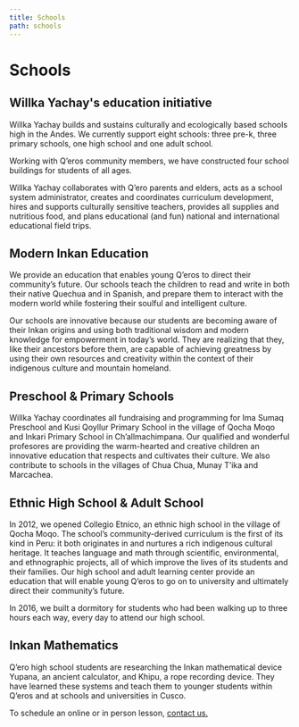 ```yaml
---
title: Schools
path: schools
---
```




# Schools
## Willka Yachay's education initiative

<CaptionedPhoto image="">

Willka Yachay builds and sustains culturally and ecologically based schools high in the Andes. We currently support eight schools: three pre-k, three primary schools, one high school and one adult school.

Working with Q’eros community members, we have constructed four school buildings for students of all ages.

</CaptionedPhoto>



<CaptionedPhoto image="" captionSide="right">

Willka Yachay collaborates with Q’ero parents and elders, acts as a school system administrator, creates and coordinates curriculum development, hires and supports culturally sensitive teachers, provides all supplies and nutritious food, and plans educational (and fun) national and international educational field trips.

</CaptionedPhoto>



<CaptionedPhoto image="">

## Modern Inkan Education

We provide an education that enables young Q’eros to direct their community’s future. Our schools teach the children to read and write in both their native Quechua and in Spanish, and prepare them to interact with the modern world while fostering their soulful and intelligent culture.

</CaptionedPhoto>


<CaptionedPhoto image="" captionSide="right">

Our schools are innovative because our students are becoming aware of their Inkan origins and using both traditional wisdom and modern knowledge for empowerment in today’s world. They are realizing that they, like their ancestors before them, are capable of achieving greatness by using their own resources and creativity within the context of their indigenous culture and mountain homeland.

</CaptionedPhoto>


<CaptionedPhoto image="">

## Preschool & Primary Schools

Willka Yachay coordinates all fundraising and programming for Ima Sumaq Preschool and Kusi Qoyllur Primary School in the village of Qocha Moqo and Inkari Primary School in Ch’allmachimpana. Our qualified and wonderful profesores are providing the warm-hearted and creative children an innovative education that respects and cultivates their culture. We also contribute to schools in the villages of Chua Chua, Munay T’ika and Marcachea.

</CaptionedPhoto>


<CaptionedPhoto image="" captionSide="right" >

## Ethnic High School & Adult School

In 2012, we opened Collegio Etnico, an ethnic high school in the village of Qocha Moqo. The school’s community-derived curriculum is the first of its kind in Peru: it both originates in and nurtures a rich indigenous cultural heritage. It teaches language and math through scientific, environmental, and ethnographic projects, all of which improve the lives of its students and their families. Our high school and adult learning center provide an education that will enable young Q’eros to go on to university and ultimately direct their community’s future.

In 2016, we built a dormitory for students who had been walking up to three hours each way, every day to attend our high school. 

</CaptionedPhoto>

<CaptionedPhoto image="">

## Inkan Mathematics

Q’ero high school students are researching the Inkan mathematical device Yupana, an ancient calculator, and Khipu, a rope recording device. They have learned these systems and teach them to younger students within Q’eros and at schools and universities in Cusco.

To schedule an online or in person lesson, [contact us.](mailto:info@willkayachay.org)

</CaptionedPhoto>

<NextButton title="Q’eros" caption="Meet the people we help" uri="/qeros" />